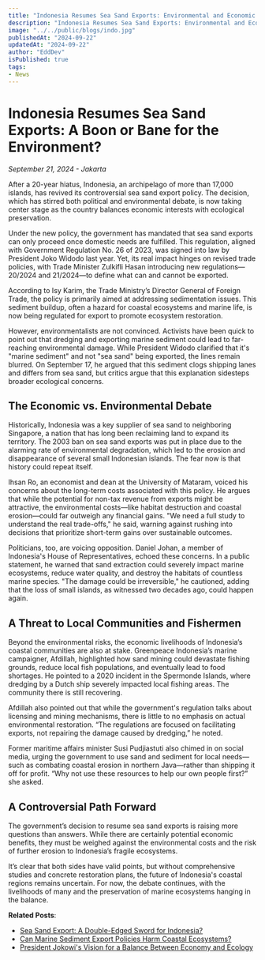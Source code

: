 ```yaml
---
title: "Indonesia Resumes Sea Sand Exports: Environmental and Economic Implications"
description: "Indonesia Resumes Sea Sand Exports: Environmental and Economic Implications"
image: "../../public/blogs/indo.jpg"
publishedAt: "2024-09-22"
updatedAt: "2024-09-22"
author: "EddDev"
isPublished: true
tags:
- News
---
```


# Indonesia Resumes Sea Sand Exports: A Boon or Bane for the Environment?

*September 21, 2024 - Jakarta*

After a 20-year hiatus, Indonesia, an archipelago of more than 17,000 islands, has revived its controversial sea sand export policy. The decision, which has stirred both political and environmental debate, is now taking center stage as the country balances economic interests with ecological preservation.

Under the new policy, the government has mandated that sea sand exports can only proceed once domestic needs are fulfilled. This regulation, aligned with Government Regulation No. 26 of 2023, was signed into law by President Joko Widodo last year. Yet, its real impact hinges on revised trade policies, with Trade Minister Zulkifli Hasan introducing new regulations—20/2024 and 21/2024—to define what can and cannot be exported.

According to Isy Karim, the Trade Ministry’s Director General of Foreign Trade, the policy is primarily aimed at addressing sedimentation issues. This sediment buildup, often a hazard for coastal ecosystems and marine life, is now being regulated for export to promote ecosystem restoration.

However, environmentalists are not convinced. Activists have been quick to point out that dredging and exporting marine sediment could lead to far-reaching environmental damage. While President Widodo clarified that it's "marine sediment" and not "sea sand" being exported, the lines remain blurred. On September 17, he argued that this sediment clogs shipping lanes and differs from sea sand, but critics argue that this explanation sidesteps broader ecological concerns.

## The Economic vs. Environmental Debate

Historically, Indonesia was a key supplier of sea sand to neighboring Singapore, a nation that has long been reclaiming land to expand its territory. The 2003 ban on sea sand exports was put in place due to the alarming rate of environmental degradation, which led to the erosion and disappearance of several small Indonesian islands. The fear now is that history could repeat itself.

Ihsan Ro, an economist and dean at the University of Mataram, voiced his concerns about the long-term costs associated with this policy. He argues that while the potential for non-tax revenue from exports might be attractive, the environmental costs—like habitat destruction and coastal erosion—could far outweigh any financial gains. "We need a full study to understand the real trade-offs," he said, warning against rushing into decisions that prioritize short-term gains over sustainable outcomes.

Politicians, too, are voicing opposition. Daniel Johan, a member of Indonesia's House of Representatives, echoed these concerns. In a public statement, he warned that sand extraction could severely impact marine ecosystems, reduce water quality, and destroy the habitats of countless marine species. "The damage could be irreversible," he cautioned, adding that the loss of small islands, as witnessed two decades ago, could happen again.

## A Threat to Local Communities and Fishermen

Beyond the environmental risks, the economic livelihoods of Indonesia’s coastal communities are also at stake. Greenpeace Indonesia’s marine campaigner, Afdillah, highlighted how sand mining could devastate fishing grounds, reduce local fish populations, and eventually lead to food shortages. He pointed to a 2020 incident in the Spermonde Islands, where dredging by a Dutch ship severely impacted local fishing areas. The community there is still recovering.

Afdillah also pointed out that while the government's regulation talks about licensing and mining mechanisms, there is little to no emphasis on actual environmental restoration. “The regulations are focused on facilitating exports, not repairing the damage caused by dredging,” he noted.

Former maritime affairs minister Susi Pudjiastuti also chimed in on social media, urging the government to use sand and sediment for local needs—such as combating coastal erosion in northern Java—rather than shipping it off for profit. “Why not use these resources to help our own people first?” she asked.

## A Controversial Path Forward

The government’s decision to resume sea sand exports is raising more questions than answers. While there are certainly potential economic benefits, they must be weighed against the environmental costs and the risk of further erosion to Indonesia’s fragile ecosystems.

It’s clear that both sides have valid points, but without comprehensive studies and concrete restoration plans, the future of Indonesia's coastal regions remains uncertain. For now, the debate continues, with the livelihoods of many and the preservation of marine ecosystems hanging in the balance.

**Related Posts**:
- [Sea Sand Export: A Double-Edged Sword for Indonesia?](https://affordspoonsgray.com/fi4jipsn2?key=82850efc8000cbd9c39de31c1afcdba5)
- [Can Marine Sediment Export Policies Harm Coastal Ecosystems?](https://affordspoonsgray.com/fi4jipsn2?key=82850efc8000cbd9c39de31c1afcdba5)
- [President Jokowi's Vision for a Balance Between Economy and Ecology](https://affordspoonsgray.com/fi4jipsn2?key=82850efc8000cbd9c39de31c1afcdba5)

